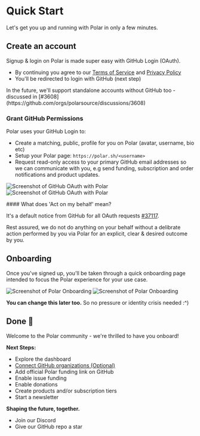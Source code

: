
# Quick Start

Let's get you up and running with Polar in only a few minutes.

## Create an account
Signup & login on Polar is made super easy with GitHub Login (OAuth).

<GithubLoginButton
  className="text-white mb-8"
  size="small"
  text="Continue with GitHub"
  userSignupType={UserSignupType.MAINTAINER}
  returnTo="/maintainer"
/>

- By continuing you agree to our [Terms of Service](/legal/terms) and [Privacy Policy](/legal/privacy)
- You'll be redirected to login with GitHub (next step)

<BrowserCallout type="NOTE">
  In the future, we'll support standalone accounts without GitHub too - discussed in [#3608](https://github.com/orgs/polarsource/discussions/3608)
</BrowserCallout>

### Grant GitHub Permissions

Polar uses your GitHub Login to:

- Create a matching, public, profile for you on Polar (avatar, username, bio etc)
- Setup your Polar page: `https://polar.sh/<username>`
- Request read-only access to your primary GitHub email addresses so we can communicate with you, e.g send funding, subscription and order notifications and product updates.

![Screenshot of GitHub OAuth with Polar](./gh-auth.light.jpg)
![Screenshot of GitHub OAuth with Polar](./gh-auth.dark.jpg)

<BrowserCallout type="IMPORTANT">
#### What does 'Act on my behalf' mean?

It's a default notice from GitHub for all OAuth requests [#37117](https://github.com/orgs/community/discussions/37117).

Rest assured, we do not do anything on your behalf without a delibrate action
performed by you via Polar for an explicit, clear & desired outcome by you.

</BrowserCallout>

## Onboarding

Once you've signed up, you'll be taken through a quick onboarding page intended to focus the Polar experience for your use case.

![Screenshot of Polar Onboarding](./onboarding.light.jpg)
![Screenshot of Polar Onboarding](./onboarding.dark.jpg)

**You can change this later too.** So no pressure or identity crisis needed :^)

## Done 🎉

Welcome to the Polar community - we're thrilled to have you onboard!

**Next Steps:**
- Explore the dashboard
- [Connect GitHub organizations (Optional)](/docs/github/install)
- Add official Polar funding link on GitHub
- Enable issue funding
- Enable donations
- Create products and/or subscription tiers
- Start a newsletter

**Shaping the future, together.**
- Join our Discord
- Give our GitHub repo a star
